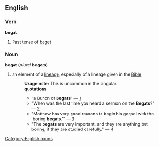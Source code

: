 ==English==
=== Verb ===
'''begat'''
#Past tense of [[beget]]
=== Noun ===
[[Category:English nouns]]
'''begat''' (''plural'' '''begats''')
#an element of a [[lineage]], especially of a lineage given in the [[Bible]]
#:'''Usage note:''' This is uncommon in the singular.
#:'''quotations'''
#:*"a Bunch of '''Begats'''" &mdash; [http://kinnexions.com/smlfamily/begats.htm]
#:*"When was the last time you heard a sermon on the '''Begats'''?" &mdash; [http://mcdonald.southern.edu/sermons/97/971227kc.htm]
#:*"Matthew has very good reasons to begin his gospel with the 'boring '''begats'''.'" &mdash; [http://www.theocentric.com/theoarchives/000115.html]
#:*"The '''begats''' are very important, and they are anything but boring, if they are studied carefully." &mdash; [http://www.lamblion.com/articles/other/gems/Gems-01.php]